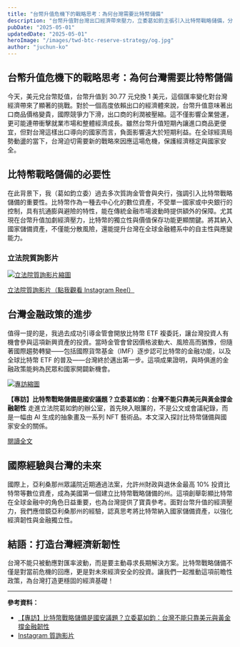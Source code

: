 ```yaml
---
title: "台幣升值危機下的戰略思考：為何台灣需要比特幣儲備"
description: "台幣升值對台灣出口經濟帶來壓力，立委葛如鈞主張引入比特幣戰略儲備，分散風險、提升金融韌性，並借鏡國際經驗，為台灣打造更穩固的經濟基礎。"
pubDate: "2025-05-01"
updatedDate: "2025-05-01"
heroImage: "/images/twd-btc-reserve-strategy/og.jpg"
author: "juchun-ko"
---
```


## 台幣升值危機下的戰略思考：為何台灣需要比特幣儲備

今天，美元兌台幣貶值，台幣升值到 30.77 元兌換 1 美元，這個匯率變化對台灣經濟帶來了顯著的挑戰。對於一個高度依賴出口的經濟體來說，台幣升值意味著出口商品價格變貴，國際競爭力下滑，出口商的利潤被壓縮。這不僅影響企業營運，更可能連帶衝擊就業市場和整體經濟成長。雖然台幣升值短期內讓進口商品更便宜，但對台灣這樣出口導向的國家而言，負面影響遠大於短期利益。在全球經濟局勢動盪的當下，台灣迫切需要新的戰略來因應這場危機，保護經濟穩定與國家安全。

## 比特幣戰略儲備的必要性

在此背景下，我（葛如鈞立委）過去多次質詢金管會與央行，強調引入比特幣戰略儲備的重要性。比特幣作為一種去中心化的數位資產，不受單一國家或中央銀行的控制，具有抗通膨與避險的特性，能在傳統金融市場波動時提供額外的保障。尤其現在台幣升值加劇經濟壓力，比特幣的獨立性與價值保存功能更顯關鍵。將其納入國家儲備資產，不僅能分散風險，還能提升台灣在全球金融體系中的自主性與應變能力。

### 立法院質詢影片

[![立法院質詢影片縮圖](/images/twd-btc-reserve-strategy/C9280F00-AB45-41B1-A316-1126835A8C9A.JPG)](https://www.instagram.com/reel/DGuKSnuPQuN/)

[立法院質詢影片（點我觀看 Instagram Reel）](https://www.instagram.com/reel/DGuKSnuPQuN/)

## 台灣金融政策的進步

值得一提的是，我過去成功引導金管會開放比特幣 ETF 複委託，讓台灣投資人有機會參與這項新興資產的投資。當時金管會曾因價格波動大、風險高而猶豫，但隨著國際趨勢轉變——包括國際貨幣基金（IMF）逐步認可比特幣的金融功能，以及全球比特幣 ETF 的普及——台灣終於邁出第一步。這項成果證明，與時俱進的金融政策能夠為民眾和國家開闢新機會。

[![專訪縮圖](https://s.yimg.com/ny/api/res/1.2/cI376c.1__rxJt4FFMfUMQ--/YXBwaWQ9aGlnaGxhbmRlcjt3PTk2MDtoPTcyMDtjZj13ZWJw/https://media.zenfs.com/ko/news.knowing.asia/b9a5f4ff6a6b7a384aa28f6a3e0320a4)](https://ynews.page.link/FfD9n)

**【專訪】比特幣戰略儲備是國安議題？立委葛如鈞：台灣不能只靠美元與黃金撐金融韌性**
走進立法院葛如鈞的辦公室，首先映入眼簾的，不是公文或會議紀錄，而是一幅由 AI 生成的抽象畫及一系列 NFT 藝術品。本文深入探討比特幣儲備與國家安全的關係。

[閱讀全文](https://ynews.page.link/FfD9n)

## 國際經驗與台灣的未來

國際上，亞利桑那州眾議院近期通過法案，允許州財政與退休金最高 10% 投資比特幣等數位資產，成為美國第一個建立比特幣戰略儲備的州。這項創舉彰顯比特幣在全球金融中的角色日益重要，也為台灣提供了寶貴參考。面對台幣升值的經濟壓力，我們應借鏡亞利桑那州的經驗，認真思考將比特幣納入國家儲備資產，以強化經濟韌性與金融獨立性。

## 結語：打造台灣經濟新韌性

台灣不能只被動應對匯率波動，而是要主動尋求長期解決方案。比特幣戰略儲備不僅是對當前危機的回應，更是對未來經濟安全的投資。讓我們一起推動這項前瞻性政策，為台灣打造更穩固的經濟基礎！

---

**參考資料：**

- [【專訪】比特幣戰略儲備是國安議題？立委葛如鈞：台灣不能只靠美元與黃金撐金融韌性](https://ynews.page.link/FfD9n)
- [Instagram 質詢影片](https://www.instagram.com/reel/DGuKSnuPQuN/)
